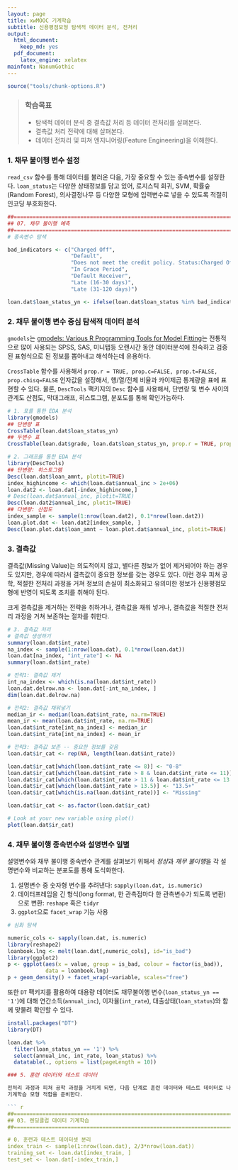 ```yaml
---
layout: page
title: xwMOOC 기계학습
subtitle: 신용평점모형 탐색적 데이터 분석, 전처리
output:
  html_document: 
    keep_md: yes
  pdf_document:
    latex_engine: xelatex
mainfont: NanumGothic
---
```

 
``` r
source("tools/chunk-options.R")
```

> ### 학습목표 {.getready}
>
> * 탐색적 데이터 분석 중 결측값 처리 등 데이터 전처리를 살펴본다.
> * 결측값 처리 전략에 대해 살펴본다.
> * 데이터 전처리 및 피쳐 엔지니어링(Feature Engineering)을 이해한다.


### 1. 채무 불이행 변수 설정

`read_csv` 함수를 통해 데이터를 불러온 다음, 가장 중요할 수 있는 종속변수를 설정한다.
`loan_status`는 다양한 상태정보를 담고 있어, 로지스틱 회귀, SVM, 확률숲(Random Forest), 의사결정나무 등 다양한 모형에
입력변수로 넣을 수 있도록 적절히 인코딩 부호화한다.

``` r
##=====================================================================
## 07. 채무 불이행 예측
##=====================================================================
# 종속변수 탐색

bad_indicators <- c("Charged Off",
                    "Default",
                    "Does not meet the credit policy. Status:Charged Off",
                    "In Grace Period", 
                    "Default Receiver", 
                    "Late (16-30 days)",
                    "Late (31-120 days)")

loan.dat$loan_status_yn <- ifelse(loan.dat$loan_status %in% bad_indicators, 1, 0)
```

### 2. 채무 불이행 변수 중심 탐색적 데이터 분석

`gmodels`는 [gmodels: Various R Programming Tools for Model Fitting](https://cran.r-project.org/web/packages/gmodels/index.html)는 전통적으로 
많이 사용되는 SPSS, SAS, 미니탭등 오랜시간 동안 데이터분석에 친숙하고 검증된 표형식으로 된 정보를 뽑아내고 해석하는데 유용하다.

`CrossTable` 함수를 사용해서 `prop.r = TRUE, prop.c=FALSE, prop.t=FALSE, prop.chisq=FALSE` 인자값을 설정해서, 행/열/전체 비율과 
카이제곱 통계량을 표에 표현할 수 있다.
물론, `DescTools` 팩키지의 `Desc` 함수를 사용해서, 단변량 및 변수 사이의 관계도 산점도, 막대그래프, 히스토그램, 분포도를 통해 확인가능하다.

``` r
# 1. 표를 통한 EDA 분석
library(gmodels)
## 단변량 표
CrossTable(loan.dat$loan_status_yn)
## 두변수 표
CrossTable(loan.dat$grade, loan.dat$loan_status_yn, prop.r = TRUE, prop.c=FALSE, prop.t=FALSE, prop.chisq=FALSE)

# 2. 그래프를 통한 EDA 분석
library(DescTools)
## 단변량: 히스토그램
Desc(loan.dat$loan_amnt, plotit=TRUE)
index_highincome <- which(loan.dat$annual_inc > 2e+06)
loan.dat2 <- loan.dat[-index_highincome,]
# Desc(loan.dat$annual_inc, plotit=TRUE)
Desc(loan.dat2$annual_inc, plotit=TRUE)
## 다변량: 산점도
index_sample <- sample(1:nrow(loan.dat2), 0.1*nrow(loan.dat2))
loan.plot.dat <- loan.dat2[index_sample, ]
Desc(loan.plot.dat$loan_amnt ~ loan.plot.dat$annual_inc, plotit=TRUE)
```

### 3. 결측값

결측값(Missing Value)는 의도적이지 않고, 별다른 정보가 없어 제거되어야 하는 경우도 있지만,
경우에 따라서 결측값이 중요한 정보를 갖는 경우도 있다. 이런 경우 피쳐 공학, 적절한 전처리 과정을 거쳐 
정보의 손실이 최소화되고 유의미한 정보가 신용평점모형에 반영이 되도록 조치를 취해야 된다.

크게 결측값을 제거하는 전략을 취하거나, 결측값을 채워 넣거나, 결측값을 적절한 전처리 과정을 거쳐 보존하는 절차를 취한다.

``` r
# 3. 결측값 처리
# 결측값 생성하기
summary(loan.dat$int_rate)
na_index <- sample(1:nrow(loan.dat), 0.1*nrow(loan.dat))
loan.dat[na_index, "int_rate"] <- NA
summary(loan.dat$int_rate)

# 전략1: 결측값 제거
int_na_index <- which(is.na(loan.dat$int_rate))
loan.dat.delrow.na <- loan.dat[-int_na_index, ]
dim(loan.dat.delrow.na)

# 전략2: 결측값 채워넣기
median_ir <- median(loan.dat$int_rate, na.rm=TRUE)
mean_ir <- mean(loan.dat$int_rate, na.rm=TRUE)
loan.dat$int_rate[int_na_index] <- median_ir
loan.dat$int_rate[int_na_index] <- mean_ir

# 전략3: 결측값 보존 -- 중요한 정보를 갖음
loan.dat$ir_cat <- rep(NA, length(loan.dat$int_rate))

loan.dat$ir_cat[which(loan.dat$int_rate <= 8)] <- "0-8"
loan.dat$ir_cat[which(loan.dat$int_rate > 8 & loan.dat$int_rate <= 11)] <- "8-11"
loan.dat$ir_cat[which(loan.dat$int_rate > 11 & loan.dat$int_rate <= 13.5)] <- "11-13.5"
loan.dat$ir_cat[which(loan.dat$int_rate > 13.5)] <- "13.5+"
loan.dat$ir_cat[which(is.na(loan.dat$int_rate))] <- "Missing"

loan.dat$ir_cat <- as.factor(loan.dat$ir_cat)

# Look at your new variable using plot()
plot(loan.dat$ir_cat)
```

### 4. 채무 불이행 종속변수와 설명변수 일별

설명변수와 채무 불이행 종속변수 관계를 살펴보기 위해서 *정상*과 *채무 불이행*을 각 설명변수와 비교하는 분포도를 통해 도식화한다.

1. 설명변수 중 숫자형 변수를 추려낸다: `sapply(loan.dat, is.numeric)`
1. 데이터프레임을 긴 형식(long format, 한 관측점마다 한 관측변수가 되도록 변환)으로 변환: `reshape` 혹은 `tidyr`
1. `ggplot`으로 `facet_wrap` 기능 사용

``` r
# 심화 탐색

numeric_cols <- sapply(loan.dat, is.numeric)
library(reshape2)
loanbook.lng <- melt(loan.dat[,numeric_cols], id="is_bad")
library(ggplot2)
p <- ggplot(aes(x = value, group = is_bad, colour = factor(is_bad)), 
            data = loanbook.lng)
p + geom_density() + facet_wrap(~variable, scales="free")
```

또한 `DT` 팩키지를 활용하여 대용량 데이터도 채무불이행 변수(`loan_status_yn == '1'`)에 대해 연간소득(`annual_inc`), 이자율(`int_rate`), 
대출상태(`loan_status`)와 함께 맞물려 확인할 수 있다.

``` r
install.packages("DT")
library(DT)

loan.dat %>% 
  filter(loan_status_yn == '1') %>% 
  select(annual_inc, int_rate, loan_status) %>% 
  datatable(., options = list(pageLength = 10))

### 5. 훈련 데이터와 테스트 데이터

전처리 과정과 피쳐 공학 과정을 거치게 되면, 다음 단계로 훈련 데이터와 테스트 데이터로 나눠 통계모형 개발 혹은
기계학습 모형 적합을 준비한다.

``` r
##=====================================================================
## 03. 렌딩클럽 데이터 기계학습
##=====================================================================

# 0. 훈련과 테스트 데이터셋 분리
index_train <- sample(1:nrow(loan.dat), 2/3*nrow(loan.dat))
training_set <- loan.dat[index_train, ]
test_set <- loan.dat[-index_train,]  
```